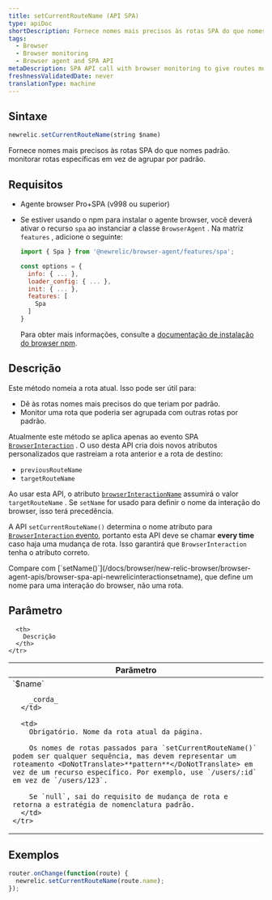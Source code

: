 ```yaml
---
title: setCurrentRouteName (API SPA)
type: apiDoc
shortDescription: Fornece nomes mais precisos às rotas SPA do que nomes padrão. monitorar rotas específicas em vez de agrupar por padrão.
tags:
  - Browser
  - Browser monitoring
  - Browser agent and SPA API
metaDescription: SPA API call with browser monitoring to give routes more accurate names and monitor specific routes rather than by default grouping.
freshnessValidatedDate: never
translationType: machine
---
```


## Sintaxe

```js
newrelic.setCurrentRouteName(string $name)
```

Fornece nomes mais precisos às rotas SPA do que nomes padrão. monitorar rotas específicas em vez de agrupar por padrão.

## Requisitos

* Agente browser Pro+SPA (v998 ou superior)

* Se estiver usando o npm para instalar o agente browser, você deverá ativar o recurso `spa` ao instanciar a classe `BrowserAgent` . Na matriz `features` , adicione o seguinte:

  ```js
  import { Spa } from '@newrelic/browser-agent/features/spa';

  const options = {
    info: { ... },
    loader_config: { ... },
    init: { ... },
    features: [
      Spa
    ]
  }
  ```

  Para obter mais informações, consulte a [documentação de instalação do browser npm](https://www.npmjs.com/package/@newrelic/browser-agent#new-relic-browser-agent).

## Descrição

Este método nomeia a rota atual. Isso pode ser útil para:

* Dê às rotas nomes mais precisos do que teriam por padrão.
* Monitor uma rota que poderia ser agrupada com outras rotas por padrão.

Atualmente este método se aplica apenas ao evento SPA [`BrowserInteraction`](/docs/insights/explore-data/attributes/browser-default-attributes-insights#browserinteraction-attributes) . O uso desta API cria dois novos atributos personalizados que rastreiam a rota anterior e a rota de destino:

* `previousRouteName`
* `targetRouteName`

Ao usar esta API, o atributo [`browserInteractionName`](/docs/insights/explore-data/attributes/browser-default-attributes-insights#interaction-name) assumirá o valor `targetRouteName` . Se `setName` for usado para definir o nome da interação do browser, isso terá precedência.

A API `setCurrentRouteName()` determina o nome atributo para [`BrowserInteraction` evento](/docs/insights/explore-data/attributes/browser-default-attributes-insights#browserinteraction-attributes), portanto esta API deve se chamar <DoNotTranslate>**every time**</DoNotTranslate> caso haja uma mudança de rota. Isso garantirá que `BrowserInteraction` tenha o atributo correto.

<Callout variant="tip">
  Compare com [`setName()`](/docs/browser/new-relic-browser/browser-agent-apis/browser-spa-api-newrelicinteractionsetname), que define um nome para uma interação do browser, não uma rota.
</Callout>

## Parâmetro

<table>
  <thead>
    <tr>
      <th width="25%">
        Parâmetro
      </th>

      <th>
        Descrição
      </th>
    </tr>
  </thead>

  <tbody>
    <tr>
      <td>
        `$name`

        _corda_
      </td>

      <td>
        Obrigatório. Nome da rota atual da página.

        Os nomes de rotas passados para `setCurrentRouteName()` podem ser qualquer sequência, mas devem representar um roteamento <DoNotTranslate>**pattern**</DoNotTranslate> em vez de um recurso específico. Por exemplo, use `/users/:id` em vez de `/users/123`.

        Se `null`, sai do requisito de mudança de rota e retorna a estratégia de nomenclatura padrão.
      </td>
    </tr>
  </tbody>
</table>

## Exemplos

```js
router.onChange(function(route) {
  newrelic.setCurrentRouteName(route.name);
});
```